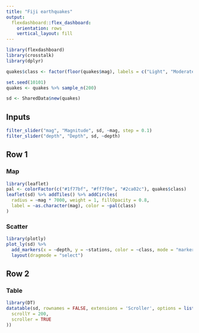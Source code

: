 ```yaml
---
title: "Fiji earthquakes"
output: 
  flexdashboard::flex_dashboard:
    orientation: rows
    vertical_layout: fill
---
```


```r
library(flexdashboard)
library(crosstalk)
library(dplyr)

quakes$class <- factor(floor(quakes$mag), labels = c("Light", "Moderate", "Strong"))

set.seed(10101)
quakes <- quakes %>% sample_n(200)

sd <- SharedData$new(quakes)
```

Inputs {.sidebar}
-----------------------------------------------------------------------

```r
filter_slider("mag", "Magnitude", sd, ~mag, step = 0.1)
filter_slider("depth", "Depth", sd, ~depth)
```

Row 1
-----------------------------------------------------------------------

### Map

```r
library(leaflet)
pal <- colorFactor(c("#1f77bf", "#ff7f0e", "#2ca02c"), quakes$class)
leaflet(sd) %>% addTiles() %>% addCircles(
  radius = ~mag * 7000, weight = 1, fillOpacity = 0.8,
  label = ~as.character(mag), color = ~pal(class)
)
```

### Scatter

```r
library(plotly)
plot_ly(sd) %>%
  add_markers(x = ~depth, y = ~stations, color = ~class, mode = "markers") %>%
  layout(dragmode = "select")
```

Row 2
-----------------------------------------------------------------------

### Table

```r
library(DT)
datatable(sd, rownames = FALSE, extensions = 'Scroller', options = list(
  scrollY = 200,
  scroller = TRUE
))
```
